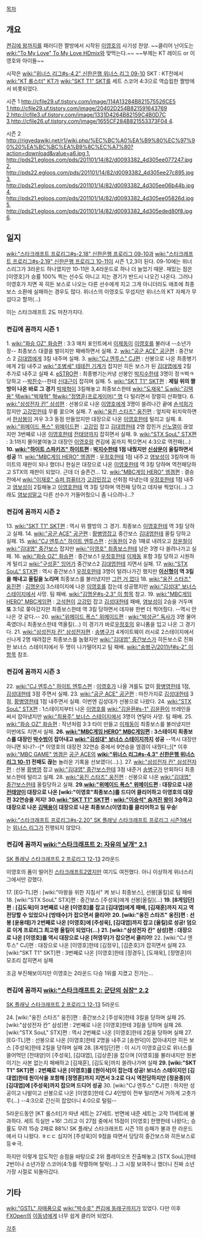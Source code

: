 [[목차]]

== 개요 ==

[[켠김에 왕까지]]를 패러디한 짤방에서 시작된 [[이영호]]의 사기성 찬양. ~~클리어 난이도는 [[wiki:"To My Love" To My Love HDmix]]와 맞먹는다.~~ ~~부제는 KT 레이드 or 이영호와 아이들~~

시작은 [[wiki:"위너스 리그#s-4.2" 신한은행 위너스 리그 09-10]] SKT : KT전에서 [[wiki:"KT 롤스터" KT]]가  [[wiki:"SKT T1" SKT]]를 세트 스코어 4:3으로 역습윕한 짤방에서 비롯되었다.

시즌 1 [[http://cfile29.uf.tistory.com/image/114A13284B821575526CE5 1]],[[http://cfile29.uf.tistory.com/image/20402D254B821591643769 2]],[[http://cfile3.uf.tistory.com/image/1331D4264B82159C4B0D7C 3]],[[http://cfile26.uf.tistory.com/image/1655CF284B821553373F04 4]].

시즌 2 [[http://rigvedawiki.net/r1/wiki.php/%EC%BC%A0%EA%B9%80%EC%97%90%20%EA%BC%BC%EA%B9%8C%EC%A7%80?action=download&value=a6.jpg 1]], [[http://pds21.egloos.com/pds/201101/14/82/d0093382_4d305ee077247.jpg 2]], [[http://pds22.egloos.com/pds/201101/14/82/d0093382_4d305ee27c895.jpg 3]], [[http://pds21.egloos.com/pds/201101/14/82/d0093382_4d305ee06b44b.jpg 4]], [[http://pds21.egloos.com/pds/201101/14/82/d0093382_4d305ee05826d.jpg 5]], [[http://pds21.egloos.com/pds/201101/14/82/d0093382_4d305eded80f8.jpg 6]].

== 일지 ==

[[wiki:"스타크래프트 프로리그#s-2.18" 신한은행 프로리그 09-10]]과 [[wiki:"스타크래프트 프로리그#s-2.19" 신한은행 프로리그 10-11]]이 시즌 1,2,3이 된다. 09-10에는 위너스리그가 3라운드 하나였지만 10-11은 3,4라운드로 하나 더 늘었기 때문.
재밌는 점은 [이영호]가 승률 100% 찍는 선수도 아니고 지는 경기가 반드시 나오긴 나온다. 그러나 이영호가 지면 꼭 히든 보스로 나오는 다른 선수에게 지고 그게 아니더라도 애초에 최종보스 소환에 실패하는 경우도 많다. 위너스의 이영호도 무섭지만 위너스의 KT 자체가 무섭다고 할까(…)

이는 스타크래프트 2도 마찬가지다.

=== 켠김에 꼼까지 시즌 1 ===

1. [[wiki:"화승 OZ" 화승]]편 : 3:3 매치 포인트에서 [[이제동]]이 [[이영호]]를 불러내 --소년가장-- 최종보스 대결을 벌이지만 패배하면서 실패.
2. [[wiki:"공군 ACE" 공군]]편 : 중간보스 2 [[김대엽]]에게 3킬 내주며 실패.
3. [[wiki:"CJ 엔투스" CJ]]편 : 선봉으로 나온 최종병기에게 2킬 내주고 [[wiki:"조병세" 테테전 기계]]가 잡지만 히든 보스가 된 [[김대엽]]에게 2킬 추가로 내주고 실패
4. [[eSTRO]]편 : 최종병기는커녕 선봉인 [[박지수]]한테 3명이 정ㅋ벅ㅋ 당하고 --[[박찬수]]--한테 [[신대근]]이 잡히며 실패.
5. [[wiki:"SKT T1" SKT]]편 : '''제일 위의 짤방이 나온 바로 그 경기''' [[박재혁]]이 3킬해놓고 최종보스한테 [[wiki:"도재욱" 도]][[wiki:"김택용" 택]][[wiki:"박재혁" 혁]][[wiki:"정명훈(프로게이머)" 명]] 다 털리면서 장렬히 산화했다.
6. [[wiki:"삼성전자 칸" 삼성]]편 : 선봉으로 나온 [[이영호]]에게 3명이 쓸려나간 끝에 [[손석희]]가 잡지만 [[고강민]]한테 무릎 꿇으며 실패.
7. [[wiki:"웅진 스타즈" 웅진]]편 : 엎치락 뒤치락하면서 [[한상봉]]이 겨우 3:3 동점 만들었지만 대장으로 나온 [[이영호]]한테 털리고 실패.
8. [[wiki:"위메이드 폭스" 위메이드]]편 : [[고강민]] 잡고 [[김대엽]]한테 2명 잡힌거 [[신노열]]이 끊었지만 3번째로 나온 [[이영호]]한테 [[전태양]]까지 잡히면서 실패.
9. [[wiki:"STX SouL" STX]]편 : 3:1까지 몰아붙여놓고 대장인 [[이영호]]랑 켠김에 꼼까지 찍으면서 4:3으로 역전패(…)
'''10. [[wiki:"하이트 스파키즈" 하이트]]편 : [[박지수]]한테 1점 내줬지만 [[신상문]]이 올킬하면서 성공'''
11. [[wiki:"MBC게임 HERO" 엠겜]]편 : [[우정호]]한테 1점 내주고 [[염보성]]이 3킬하며 하이트의 재판이 되나 했더니 현실은 대장으로 나온 [[이영호]]한테 역 3킬 당하며 역전패당하고 STX의 재판이 되었다. 근데 더 슬픈건…
12. [[wiki:"MBC게임 HERO" 엠겜]]편 : 결승전에서 [[wiki:"이재호" 슈퍼 컴퓨터]]가 [[고강민]]잡고 선취점 따냈는데 [[우정호]]한테 1점 내주고 [[염보성]]이 2킬해놓고 [[이영호]]한테 역 3킬 당하며 역전패 당하고 데자뷰 찍었다(…) 그래도 [[염보성]]말고 다른 선수가 거들어줬으니 좀 나으려나…?

=== 켠김에 꼼까지 시즌 2 ===

13. [[wiki:"SKT T1" SKT]]편 : 역시 위 짤방의 그 경기. 최종보스 [[이영호]]한테 역 3킬 당하고 실패.
14. [[wiki:"공군 ACE" 공군]]편 : [[황병영]]잡고 중간보스 [[김대엽]]한테 올킬 당하고 실패.
15. [[wiki:"CJ 엔투스" 하이트 엔투스]]편 : [[신동원]]이 2승 1패로 내려오고 [[장윤철]]이 [[wiki:"김대엽" 중간보스]] 잡지만 [[wiki:"이영호" 최종보스]]한테 남은 3명 다 쓸려나가고 실패.
16. [[wiki:"화승 OZ" 화승]]편 : 중간보스1 [[우정호]]한테 [[이제동]] 포함 3킬 당하고 시원하게 털리고 [[wiki:"구성훈" 잉어]]가 중간보스2 [[김대엽]]한테 지면서 실패.
17. [[wiki:"STX SouL" STX]]편 : 역시 중간보스1 [[우정호]]한테 3명이 털려나가긴 했지만 '''[[이신형]]이 역 3킬을 해내고 올킬을 노리며''' 최종보스를 불러냈지만 [[그런 거 없다]]
18. [[wiki:"웅진 스타즈" 웅진]]편 : [[김명운]]이 3스테이지에 나온 [[이영호]]를 잡는데 성공했지만 [[wiki:"김성대" 보너스 스테이지]]에서 사망. 팀 패배. [[wiki:"김명운#s-2.3" 이 항목]] 참고.
19. [[wiki:"MBC게임 HERO" MBC게임]]편 : [[고석현]]이 [[고강민]] 잡고 [[김성대]]한테 패배, [[염보성]]이 2승을 거두며 '''또''' 3:1로 쫒아갔지만 최종보스한테 역 3킬 당하면서 데자뷰 한번 더 찍어줬다. --역시 안 나은 것 같다.--
20. [[wiki:"위메이드 폭스" 위메이드]]편 : [[wiki:"박성균" 독사]]가 3명 물어죽였더니 최종보스한테 역올킬(…) 이 경기가 바로[[우정호]]의 유니폼을 입고 나온 그 경기다.
21. [[wiki:"삼성전자 칸" 삼성전자]]편 : [[송병구]]가 4게이트웨이 러시로 2스테이지에서 신나게 2명 때려잡은 최종보스를 눕혔지만 [[wiki:"김대엽" 중간보스]]가 히든보스로 진화한 보너스 스테이지에서 두 명이 나가떨어지고 팀 패배. [[wiki:"송병구/2011년#s-2" 이 항목]] 참조.

=== 켠김에 꼼까지 시즌 3 ===

22. [[wiki:"CJ 엔투스" 하이트 엔투스]]편 : [[이영호]]가 나올 겨를도 없이 [[황병영]]한테 1점, [[김성대]]한테 3점 주면서 실패.
23. [[wiki:"공군 ACE" 공군]]편 : 마찬가지로 [[김성대]]한테 3점, [[황병영]]한테 1점 내주면서 실패. 이번엔 김성대가 선봉으로 나왔다.
24. [[wiki:"STX SouL" STX]]편 : 1스테이지부터 나온 [[이영호]]를 [[wiki:"김윤환#s-1" 김윤환]]이 브레인을 써서 잡아냈지만 [[wiki:"최용주" 보너스 스테이지]]에서 3명이 연달아 사망. 팀 패배.
25. [[wiki:"화승 OZ" 화승]]편 : 작년처럼 3:3 타이 만들고 [[이제동]]이 최종보스를 불러냈지만 이번에도 지면서 실패.
'''26. [[wiki:"MBC게임 HERO" MBC게임]]편 : 3스테이지 최종보스를 대장인 [[박수범]]이 잡아내고 [[wiki:"김성대" 보너스 스테이지]]까지 성공''' --역시 대장만 아니면 되나?--[* 이영호의 대장전 32연승 중에서 9연승을 엠겜이 내줬다;;][* 이후 [[wiki:"MBC GAME" 엠겜]]은 [[공군 ACE]]의 '''[[wiki:"위너스 리그#s-4.3" 신한은행 위너스 리그 10-11]] 전패도 끊는''' 놀라운 기록을 선보였다(…).].
27. [[wiki:"삼성전자 칸" 삼성전자]]편 : 선봉 [[황병영]] 잡고 [[wiki:"김대엽" 중간보스]]한테 3점 내준거 [[송병구]]가 만회하다 최종보스한테 털리고 실패.
28. [[wiki:"웅진 스타즈" 웅진]]편 : 선봉으로 나온 [[wiki:"김대엽" 중간보스]]한테 올킬당하고 실패.
'''29.[[wiki:"위메이드 폭스" 위메이드]]편 : 대장으로 나온 [[전태양]]이 대장으로 나온 [wiki:"이영호"최종보스]를 드디어 클리어하고 이영호의 대장전 32연승을 저지!'''
'''30.[[wiki:"SKT T1" SKT]]편 : [[wiki:"이승석" 숨겨진 왕]]이 3승하고 대장으로 나온 [[김택용]]이 대장으로 나온 최종보스(이영호)를 클리어하고 팀 우승'''!

[[wiki:"스타크래프트 프로리그#s-2.20" SK 플래닛 스타크래프트 프로리그 시즌1]]에서 는 [[위너스 리그]]가 진행되지 않았다.

=== 켠김에 꼼까지 [[wiki:"스타크래프트 2: 자유의 날개" 2.1]] ===

[[SK 플래닛 스타크래프트 2 프로리그 12-13]] 2라운드

이영호의 폼이 떨어진 [[스타크래프트2]]였지만 여기도 여전했다. 아니 이상하게 위너스리그에서만 강했다.

17. [EG-TL]편 : [wiki:"마왕을 위한 지침서" 켜 보니 최종보스], 선봉[올킬]로 팀 패배
18. [wiki:"STX SouL" STX]편 : 중간보스 [주성욱]에게 선봉[올킬](…)
'''19. [8게임단]편 : [김도욱]이 3번째로 나온 [이영호]를 잡고 [김대엽]에게 패배, [김재훈]까지 지고 역전당할 수 있었으나 [방태수]가 잡으면서 클리어!'''
'''20. [wiki:"웅진 스타즈" 웅진]편 : 선봉 [윤용태]가 2번째로 나온 [이영호]에 [주성욱], [김대엽]까지 잡고 [올킬]로 성공! 덤으로 이게 프로리그 최고령 올킬이 되었다(…)'''
'''21. [wiki:"삼성전자 칸" 삼성]편 : 대장으로 나온 [이영호]를 역시 대장으로 나온 [허영무]가 잡으면서 클리어!'''
22. [wiki:"CJ 엔투스" CJ]편 : 대장으로 나온 [이영호]한테 [김정우], [김준호]가 잡히면서 실패
23. [wiki:"SKT T1" SKT]편 : 3번째로 나온 [이영호]한테 [정경두], [도재욱], [정명훈]이 모조리 잡히면서 실패

조금 부진해보이지만 이영호는 2라운드 다승 1위를 지켰고 진가는…

=== 켠김에 꼼까지 [[wiki:"스타크래프트 2: 군단의 심장" 2.2]] ===

[[SK 플래닛 스타크래프트 2 프로리그 12-13]] 5라운드

24. [wiki:"웅진 스타즈" 웅진]편 : 중간보스2 [주성욱]한테 3킬을 당하며 실패
25. [wiki:"삼성전자 칸" 삼성]편 : 2번째로 나온 [이영호]한테 3킬을 당하며 실패
26. [wiki:"STX SouL" STX]편 : 역시 2번째로 나온 [이영호]한테 2킬을 당하며 실패
27. [EG-TL]편 : 선봉으로 나온 [이영호]한테 2명을 내주고 [송현덕]이 잡아내지만 히든 보스 [주성욱]한테 2킬을 당하며 실패
28. [8게임단]편 : 이 시기 이영호급으로 위너스를 쓸어먹던 [전태양]이 [주성욱], [김대엽], [김상준]을 잡으며 [이영호]를 불러내지만 원본 이기는 사본 없는지 패배하고 [김재훈], [김도욱]까지 쓸려나가며 실패
'''29. [wiki:"SKT T1" SKT]편 : 2번째로 나온 [이영호]를 [원이삭]이 잡는데 성공! 보너스 스테이지인 [김대엽]한테 원이삭을 포함해 [정명훈]까지 지면서 3:2로 다시 역전당하지만 [정윤종]이 [김대엽]에 [주성욱]까지 잡으며 드디어 성공'''
30. [wiki:"CJ 엔투스" CJ]편 : 하지만 성공이고 나발이고 선봉으로 나온 [이영호]한테 CJ 4인방이 전부 털리면서 거하게 고춧가루(…) --4:3으로 간신히 잡았더니 4:0으로 털림--

5라운드동안 [KT 롤스터]가 따낸 세트는 27세트. 반면에 내준 세트는 고작 11세트에 불과하다. 세트 득실만 +16! 그리고 이 27점 중에서 15점이 [이영호] 한명한테 나왔다;; 승률도 무려 15승 2패로 88%! SK 플래닛 스타크래프트 시즌 1의 승패가 불과 한 라운드에서 다 나왔다. ㅎㄷㄷ 심지어 [주성욱]이 9점을 따면서 당당히 중간보스와 히든보스로 등☆극.

하지만 이렇게 압도적인 승점을 바탕으로 2위 플레이오프 진출해놓고 [STX SouL]한테 2번이나 소년가장 스코어(4:1)를 작렬하며 탈락(…) 그 시절 보여주나 했더니 진짜 소년가장 시절로 되돌아갔다.

== 기타 ==

[[wiki:"GSTL" 자매품]]으로 [[wiki:"박수호" 켠김에 동래구까지]]가 있었다. 다만 이후 [[FXOpen]]의 [[이동녕]]에게 너무 쉽게 클리어 되었다.

[[각주]]
